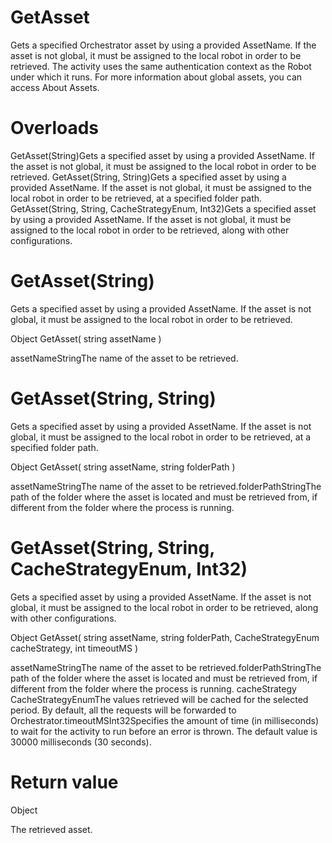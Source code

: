 ﻿# GetAsset

Gets a specified Orchestrator asset by using a provided
                AssetName. If the asset is not global, it must be assigned to the local robot
            in order to be retrieved. The activity uses the same authentication context as the Robot
            under which it runs. For more information about global assets, you can access About Assets.

# 



# Overloads

GetAsset(String)Gets a specified asset by using a provided AssetName. If
                                the asset is not global, it must be assigned to the local robot in
                                order to be retrieved. GetAsset(String, String)Gets a specified asset by using a provided AssetName. If
                                the asset is not global, it must be assigned to the local robot in
                                order to be retrieved, at a specified folder path. GetAsset(String, String, CacheStrategyEnum,
                                    Int32)Gets a specified asset by using a provided AssetName. If
                                the asset is not global, it must be assigned to the local robot in
                                order to be retrieved, along with other configurations.

# GetAsset(String)

Gets a specified asset by using a provided AssetName. If the asset is not
                global, it must be assigned to the local robot in order to be retrieved.

Object GetAsset(
	string assetName
)

assetNameStringThe name of the asset to be retrieved.

# GetAsset(String, String)

Gets a specified asset by using a provided AssetName. If the asset is not global, it
                must be assigned to the local robot in order to be retrieved, at a specified folder
                path.

Object GetAsset(
	string assetName,
	string folderPath
)

assetNameStringThe name of the asset to be retrieved.folderPathStringThe path of the folder where the asset is
                        located and must be retrieved from, if different from the folder where the
                        process is running.

# GetAsset(String, String, CacheStrategyEnum, Int32)

Gets a specified asset by using a provided AssetName. If the asset is not global, it
                must be assigned to the local robot in order to be retrieved, along with other
                configurations.

Object GetAsset(
	string assetName,
	string folderPath,
	CacheStrategyEnum cacheStrategy,
	int timeoutMS
)

assetNameStringThe name of the asset to be retrieved.folderPathStringThe path of the folder where the asset is
                        located and must be retrieved from, if different from the folder where the
                        process is running. cacheStrategy CacheStrategyEnumThe values retrieved will be cached for the selected period. By default, all
                        the requests will be forwarded to Orchestrator.timeoutMSInt32Specifies the amount of time (in milliseconds) to wait for the activity to
                        run before an error is thrown. The default value is 30000 milliseconds (30
                        seconds).

# Return value

Object

The retrieved asset.
